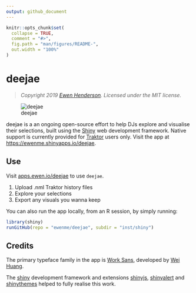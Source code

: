 ```yaml
---
output: github_document
---
```


<!-- README.md is generated from README.Rmd. Please edit that file -->

```r
knitr::opts_chunk$set(
  collapse = TRUE,
  comment = "#>",
  fig.path = "man/figures/README-",
  out.width = "100%"
)
```

# deejae

> *Copyright 2019 [Ewen Henderson](http://ewen.io/). Licensed under the MIT license.*

![deejae](example_screenshot.png)

deejae is a an ongoing open-source effort to help DJs explore and visualise their selections, built using the [Shiny](https://shiny.rstudio.com/) web development framework. Native support is currently provided for [Traktor](https://www.native-instruments.com/en/products/traktor/) users only. Visit the app at [https://ewenme.shinyapps.io/deejae](https://ewenme.shinyapps.io/deejae).

## Use

Visit [apps.ewen.io/deejae](https://apps.ewen.io/deejae/) to use `deejae`.

1. Upload .nml Traktor history files
2. Explore your selections
3. Export any visuals you wanna keep

You can also run the app locally, from an R session, by simply running:

```r
library(shiny)
runGitHub(repo = "ewenme/deejae", subdir = "inst/shiny")
```

## Credits

The primary typeface family in the app is [Work Sans](https://github.com/weiweihuanghuang/Work-Sans), developed by [Wei Huang](https://twitter.com/w__h_). 

The [shiny](https://cran.r-project.org/web/packages/shiny/index.html) development framework and extensions [shinyjs](https://cran.r-project.org/web/packages/shinyjs/index.html), [shinyalert](https://cran.r-project.org/web/packages/shinyalert/index.html) and [shinythemes](http://rstudio.github.io/shinythemes/) helped to fully realise this work. 
